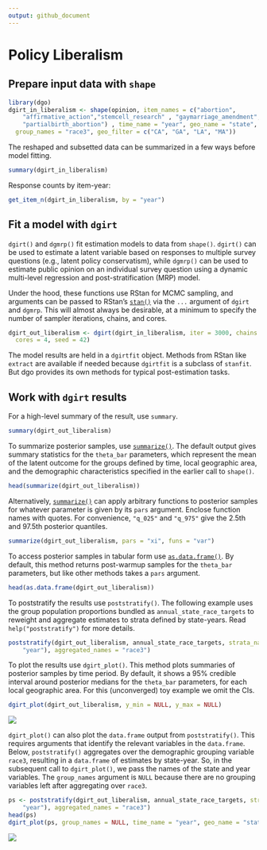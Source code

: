 ```yaml
---
output: github_document
---
```


# Policy Liberalism

## Prepare input data with `shape`

```r
library(dgo)
dgirt_in_liberalism <- shape(opinion, item_names = c("abortion",
    "affirmative_action","stemcell_research" , "gaymarriage_amendment",
    "partialbirth_abortion") , time_name = "year", geo_name = "state",
  group_names = "race3", geo_filter = c("CA", "GA", "LA", "MA"))
```

The reshaped and subsetted data can be summarized in a few ways before model
fitting.

```r
summary(dgirt_in_liberalism)
```

Response counts by item-year:

```r
get_item_n(dgirt_in_liberalism, by = "year")
```

## Fit a model with `dgirt`

`dgirt()` and `dgmrp()` fit estimation models to data from `shape()`. `dgirt()` can be
used to estimate a latent variable based on responses to multiple survey
questions (e.g., latent policy conservatism), while `dgmrp()` can be used to
estimate public opinion on an individual survey question using a dynamic
multi-level regression and post-stratification (MRP) model.  

Under the hood, these functions use RStan for MCMC sampling, and arguments can
be passed to RStan's [`stan()`](https://www.rdocumentation.org/packages/rstan/versions/2.15.1/topics/stan) via the `...` argument of `dgirt` and `dgmrp`. This
will almost always be desirable, at a minimum to specify the number of sampler
iterations, chains, and cores.

```r
dgirt_out_liberalism <- dgirt(dgirt_in_liberalism, iter = 3000, chains = 4,
  cores = 4, seed = 42)
```

The model results are held in a `dgirtfit` object. Methods from RStan like
`extract` are available if needed because `dgirtfit` is a subclass of `stanfit`.
But dgo provides its own methods for typical post-estimation tasks.

## Work with `dgirt` results

For a high-level summary of the result, use `summary`.

```r
summary(dgirt_out_liberalism)
```

To summarize posterior samples, use
[`summarize()`](https://jdunham.io/dgo/reference/dgo_fit-methods.html). The default output gives
summary statistics for the `theta_bar` parameters, which represent the mean of
the latent outcome for the groups defined by time, local geographic area, and
the demographic characteristics specified in the earlier call to `shape()`.

```r
head(summarize(dgirt_out_liberalism))
```

Alternatively, [`summarize()`](https://jdunham.io/dgo/reference/dgo_fit-methods.html) can apply arbitrary functions to posterior samples
for whatever parameter is given by its `pars` argument. Enclose function names
with quotes. For convenience, `"q_025"` and `"q_975"` give the 2.5th and 97.5th
posterior quantiles.

```r
summarize(dgirt_out_liberalism, pars = "xi", funs = "var")
```

To access posterior samples in tabular form use [`as.data.frame()`](https://jdunham.io/dgo/reference/dgo_fit-methods.html). By default,
this method returns post-warmup samples for the `theta_bar` parameters, but like
other methods takes a `pars` argument.

```r
head(as.data.frame(dgirt_out_liberalism))
```

To poststratify the results use `poststratify()`. The following example uses the
group population proportions bundled as `annual_state_race_targets` to reweight and aggregate
estimates to strata defined by state-years. Read `help("poststratify")` for more
details.

```r
poststratify(dgirt_out_liberalism, annual_state_race_targets, strata_names = c("state",
    "year"), aggregated_names = "race3")
```

To plot the results use `dgirt_plot()`. This method plots summaries of posterior
samples by time period. By default, it shows a 95% credible interval around
posterior medians for the `theta_bar` parameters, for each local geographic
area. For this (unconverged) toy example we omit the CIs.

```r
dgirt_plot(dgirt_out_liberalism, y_min = NULL, y_max = NULL)
```

![](https://raw.githubusercontent.com/jamesdunham/dgo/master/README/dgirt_plot-1.png)

`dgirt_plot()` can also plot the `data.frame` output from `poststratify()`. This
requires arguments that identify the relevant variables in the `data.frame`.
Below, `poststratify()` aggregates over the demographic grouping variable `race3`,
resulting in a `data.frame` of estimates by state-year. So, in the subsequent
call to `dgirt_plot()`, we pass the names of the state and year variables. The
`group_names` argument is `NULL` because there are no grouping variables left
after aggregating over `race3`.

```r
ps <- poststratify(dgirt_out_liberalism, annual_state_race_targets, strata_names = c("state",
    "year"), aggregated_names = "race3")
head(ps)
dgirt_plot(ps, group_names = NULL, time_name = "year", geo_name = "state")
```

![](https://raw.githubusercontent.com/jamesdunham/dgo/master/README/dgirt_plot_ps-1.png)
